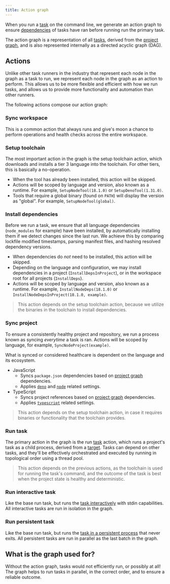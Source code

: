 ```yaml
---
title: Action graph
---
```



When you run a [task](../config/project#tasks-1) on the command line, we generate an action graph to
ensure [dependencies](../config/project#deps) of tasks have ran before running run the primary task.

The action graph is a representation of all [tasks](../concepts/task), derived from the
[project graph](./project-graph), and is also represented internally as a directed acyclic graph
(DAG).

<ActionGraph />

## Actions

Unlike other task runners in the industry that represent each node in the graph as a task to run, we
represent each node in the graph as an action to perform. This allows us to be more flexible and
efficient with how we run tasks, and allows us to provide more functionality and automation than
other runners.

The following actions compose our action graph:

### Sync workspace

This is a common action that always runs and give's moon a chance to perform operations and health
checks across the entire workspace.

### Setup toolchain

The most important action in the graph is the setup toolchain action, which downloads and installs a
tier 3 language into the toolchain. For other tiers, this is basically a no-operation.

- When the tool has already been installed, this action will be skipped.
- Actions will be scoped by language and version, also known as a runtime. For example,
  `SetupNodeTool(18.1.0)` or `SetupDenoTool(1.31.0)`.
- Tools that require a global binary (found on `PATH`) will display the version as "global". For
  example, `SetupNodeTool(global)`.

### Install dependencies

Before we run a task, we ensure that all language dependencies (`node_modules` for example) have
been installed, by automatically installing them if we detect changes since the last run. We achieve
this by comparing lockfile modified timestamps, parsing manifest files, and hashing resolved
dependency versions.

- When dependencies do _not_ need to be installed, this action will be skipped.
- Depending on the language and configuration, we may install dependencies in a project
  (`InstallDepsInProject`), or in the workspace root for all projects (`InstallDeps`).
- Actions will be scoped by language and version, also known as a runtime. For example,
  `InstallNodeDeps(18.1.0)` or `InstallNodeDepsInProject(18.1.0, example)`.

> This action depends on the setup toolchain action, because we utilize the binaries in the
> toolchain to install dependencies.

### Sync project

To ensure a consistently healthy project and repository, we run a process known as syncing
_everytime_ a task is ran. Actions will be scoped by language, for example,
`SyncNodeProject(example)`.

What is synced or considered healthcare is dependent on the language and its ecosystem.

- JavaScript
  - Syncs `package.json` dependencies based on [project graph](./project-graph) dependencies.
  - Applies [`deno`](../config/toolchain#deno) and [`node`](../config/toolchain#node) related
    settings.
- TypeScript
  - Syncs project references based on [project graph](./project-graph) dependencies.
  - Applies [`typescript`](../config/toolchain#typescript) related settings.

> This action depends on the setup toolchain action, in case it requires binaries or functionality
> that the toolchain provides.

### Run task

The primary action in the graph is the run [task](../concepts/task) action, which runs a project's
task as a child process, derived from a [target](../concepts/target). Tasks can depend on other
tasks, and they'll be effectively orchestrated and executed by running in topological order using a
thread pool.

> This action depends on the previous actions, as the toolchain is used for running the task's
> command, and the outcome of the task is best when the project state is healthy and deterministic.

### Run interactive task

Like the base run task, but runs the [task interactively](../concepts/task#interactive) with stdin
capabilities. All interactive tasks are run in isolation in the graph.

### Run persistent task

Like the base run task, but runs the [task in a persistent process](../concepts/task#persistent)
that never exits. All persistent tasks are run in parallel as the last batch in the graph.

## What is the graph used for?

Without the action graph, tasks would not efficiently run, or possibly at all! The graph helps to
run tasks in parallel, in the correct order, and to ensure a reliable outcome.
